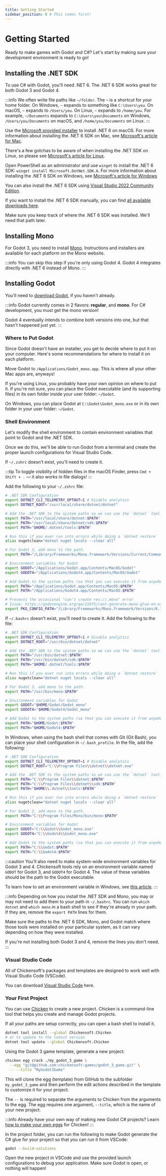 ```yaml
---
title: Getting Started
sidebar_position: 0 # This comes first!
---
```


# Getting Started

Ready to make games with Godot and C#? Let's start by making sure your development environment is ready to go!

## Installing the .NET SDK

To use C# with Godot, you'll need .NET 6. The .NET 6 SDK works great for both Godot 3 and Godot 4.

:::info
We often write file paths like `~/folder`. The `~` is a shortcut for your home folder. On Windows, `~` expands to something like `C:\Users\you`. On macOS, `~` expands to `/Users/you`. On Linux, `~` expands to `/home/you`. For example, `~/Documents` expands to `C:\Users\you\Documents` on Windows, `/Users/you/Documents` on macOS, and `/home/you/Documents` on Linux.
:::

<Tabs groupId="os">
  <TabItem value="macOS">

Use the [Microsoft provided
installer](https://dotnet.microsoft.com/en-us/download/dotnet/6.0) to
install .NET 6 on macOS. For more information about installing the .NET 6
SDK on Mac, see [Microsoft's article for
Mac](https://learn.microsoft.com/en-us/dotnet/core/install/macos).

  </TabItem>
  <TabItem value="Linux">

There's a few gotchas to be aware of when installing the .NET SDK on
Linux, so please see [Microsoft's article for
Linux](https://learn.microsoft.com/en-us/dotnet/core/install/linux).

  </TabItem>
  <TabItem value="Windows">

Open PowerShell as an administrator and use `winget` to install the .NET 6
SDK: `winget install Microsoft.DotNet.SDK.6`. For more information about
installing the .NET 6 SDK on Windows, see [Microsoft's article for
Windows](https://learn.microsoft.com/en-us/dotnet/core/install/windows)

You can also install the .NET 6 SDK using [Visual Studio 2022 Community Edition][vs-2022].

  </TabItem>
</Tabs>

If you want to install the .NET 6 SDK manually, you can find [all available downloads here][dotnet-6-sdk].

Make sure you keep track of where the .NET 6 SDK was installed. We'll need that path later.

## Installing Mono

For Godot 3, you need to install [Mono][mono]. Instructions and installers are available for each platform on the Mono website.

:::info
You can skip this step if you're only using Godot 4. Godot 4 integrates directly with .NET 6 instead of Mono.
:::

## Installing Godot

You'll need to [download Godot][download-godot], if you haven't already.

:::info
Godot currently comes in 2 flavors: **regular**, and **mono**. For C# development, you must get the mono version!

Godot 4 eventually intends to combine both versions into one, but that hasn't happened just yet.
:::

### Where to Put Godot

Since Godot doesn't have an installer, you get to decide where to put it on your computer. Here's some recommendations for where to install it on each platform.

<Tabs groupId="os">
  <TabItem value="macOS">

Move Godot to `/Applications/Godot_mono.app`. This is where all your other
Mac apps are, anyways!

  </TabItem>
  <TabItem value="Linux">

If you're using Linux, you probably have your own opinion on where to put
it. If you're not sure, you can place the Godot executable (and its
supporting files) in its own folder inside your user folder: `~/Godot`.

  </TabItem>
  <TabItem value="Windows">

On Windows, you can place Godot at `C:\Godot\Godot_mono.exe` or in its own
folder in your user folder: `~/Godot`.

  </TabItem>
</Tabs>

### Shell Environment

Let's modify the shell environment to contain environment variables that point to Godot and the .NET SDK.

Once we do this, we'll be able to run Godot from a terminal and create the proper launch configurations for Visual Studio Code.

<Tabs groupId="os">
  <TabItem value="macOS">

If `~/.zshrc` doesn't exist, you'll need to create it.

:::tip
To toggle visibility of hidden files in the macOS Finder, press `Cmd + Shift + .` — it also works in file dialogs!
:::

Add the following to your `~/.zshrc` file:

```sh
# .NET SDK Configuration
export DOTNET_CLI_TELEMETRY_OPTOUT=1 # Disable analytics
export DOTNET_ROOT="/usr/local/share/dotnet/dotnet"

# Add the .NET SDK to the system paths so we can use the `dotnet` tool.
export PATH="/usr/local/share/dotnet:$PATH"
export PATH="/usr/local/share/dotnet/sdk:$PATH"
export PATH="$HOME/.dotnet/tools:$PATH"

# Run this if you ever run into errors while doing a `dotnet restore`
alias nugetclean="dotnet nuget locals --clear all"

# For Godot 3, add mono to the path.
export PATH="/Library/Frameworks/Mono.framework/Versions/Current/Commands/mono:$PATH"

# Environment variables for Godot
export GODOT="/Applications/Godot.app/Contents/MacOS/Godot"
export GODOT4="/Applications/Godot4.app/Contents/MacOS/Godot"

# Add Godot to the system paths (so that you can execute it from anywhere)
export PATH="/Applications/Godot.app/Contents/MacOS:$PATH"
export PATH="/Applications/Godot4.app/Contents/MacOS:$PATH"

# Prevents the occasional "can't create res://.mono" error
# Issue: https://godotengine.org/qa/21875/cant-generate-mono-glue-on-osx
export PKG_CONFIG_PATH="/Library/Frameworks/Mono.framework/Versions/6.12.0/lib/pkgconfig"
```

  </TabItem>
  <TabItem value="Linux">

If `~/.bashrc` doesn't exist, you'll need to create it. Add the following to the file:

```sh
# .NET SDK Configuration
export DOTNET_CLI_TELEMETRY_OPTOUT=1 # Disable analytics
export DOTNET_ROOT="/usr/bin/dotnet/dotnet"

# Add the .NET SDK to the system paths so we can use the `dotnet` tool.
export PATH="/usr/bin/dotnet:$PATH"
export PATH="/usr/bin/dotnet/sdk:$PATH"
export PATH="$HOME/.dotnet/tools:$PATH"

# Run this if you ever run into errors while doing a `dotnet restore`
alias nugetclean="dotnet nuget locals --clear all"

# For Godot 3, add mono to the path.
export PATH="/usr/bin/mono:$PATH"

# Environment variables for Godot
export GODOT="$HOME/Godot/Godot_mono"
export GODOT4="$HOME/Godot4/Godot_mono"

# Add Godot to the system paths (so that you can execute it from anywhere)
export PATH="$HOME/Godot:$PATH"
export PATH="$HOME/Godot4:$PATH"
```

  </TabItem>
  <TabItem value="Windows">

In Windows, when using the bash shell that comes with Git (Git Bash), you can place your shell configuration in `~/.bash_profile`. In the file, add the following:

```sh
# .NET SDK Configuration
export DOTNET_CLI_TELEMETRY_OPTOUT=1 # Disable analytics
export DOTNET_ROOT="C:\\Program Files\\dotnet\\dotnet.exe"

# Add the .NET SDK to the system paths so we can use the `dotnet` tool.
export PATH="C:\\Program Files\\dotnet:$PATH"
export PATH="C:\\Program Files\\dotnet\\sdk:$PATH"
export PATH="$HOME\\.dotnet\\tools:$PATH"

# Run this if you ever run into errors while doing a `dotnet restore`
alias nugetclean="dotnet nuget locals --clear all"

# For Godot 3, add mono to the path.
export PATH="C:\\Program Files/Mono/bin/mono:$PATH"

# Environment variables for Godot
export GODOT="C:\\Godot\\Godot_mono.exe"
export GODOT4="C:\\Godot4\\Godot_mono.exe"

# Add Godot to the system paths (so that you can execute it from anywhere)
export PATH="C:\\Godot:$PATH"
export PATH="C:\\Godot4:$PATH"
```

:::caution
You'll also need to make system-wide environment variables for Godot 3 and 4. Chickensoft tools rely on an environment variable named `GODOT` for Godot 3, and `GODOT4` for Godot 4. The value of these variables should be the path to the Godot executable.

To learn how to set an environment variable in Windows, see [this article][win-env-vars].
:::

  </TabItem>
</Tabs>

:::info
Depending on how you install the .NET SDK and Mono, you may or may not need to add them to your path in `~/.bashrc`. You can run `which dotnet` and `which mono` in a bash shell to see if they're already in your path. If they are, remove the `export PATH` lines for them.

Make sure the paths to the .NET 6 SDK, Mono, and Godot match where those tools were installed on your particular system, as it can vary depending on how they were installed.

If you're not installing both Godot 3 and 4, remove the lines you don't need.
:::

### Visual Studio Code

All of Chickensoft's packages and templates are designed to work well with Visual Studio Code (VSCode).

You can download [Visual Studio Code][vscode] here.

### Your First Project

You can use [Chicken][chicken] to create a new project. Chicken is a command-line tool that helps you create and manage Godot projects.

If all your paths are setup correctly, you can open a bash shell to install it.

```sh
dotnet tool install --global Chickensoft.Chicken
# or to update to the latest version
dotnet tool update --global Chickensoft.Chicken
```

Using the Godot 3 game template, generate a new project:

```sh
chicken egg crack ./my_godot_3_game \
  --egg "git@github.com:chickensoft-games/godot_3_game.git" \
  -- --title "MyGodot3Game"
```

This will clone the egg (template) from GitHub to the subfolder `my_godot_3_game` and then perform the edit actions described in the template to customize it for your project.

The `--` is required to separate the arguments to Chicken from the arguments to the egg. The egg requires one argument, `--title`, which is the name of your new project.

:::info
Already have your own way of making new Godot C# projects? Learn [how to make your own eggs][chicken] for Chicken!
:::

In the project folder, you can run the following to make Godot generate the C# glue for your project so that you can run it from VSCode:

```sh
godot --build-solutions
```

Open the new project in VSCode and use the provided launch configurations to debug your application. Make sure Godot is open, or nothing will happen!

<!-- Links -->

[dotnet-6-sdk]: https://dotnet.microsoft.com/en-us/download/dotnet/6.0
[download-godot]: https://downloads.tuxfamily.org/godotengine/
[vscode]: https://code.visualstudio.com
[mono]: https://www.mono-project.com/download/stable/
[vs-2022]: https://visualstudio.microsoft.com/downloads/
[win-env-vars]: https://github.com/sindresorhus/guides/blob/main/set-environment-variables.md#windows-7-and-8
[chicken]: https://github.com/chickensoft-games/chicken
